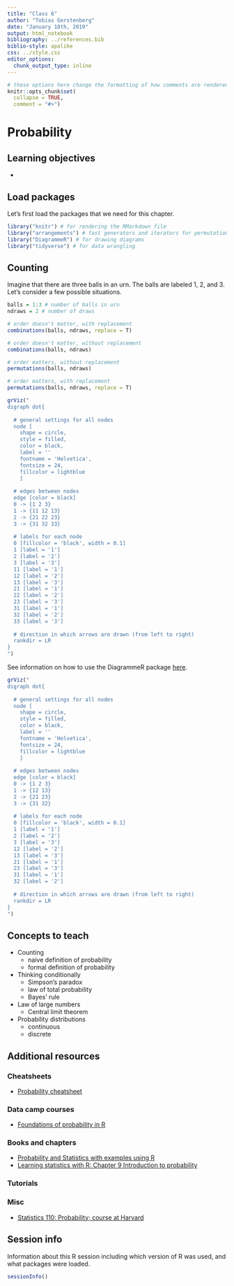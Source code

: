 ```yaml
---
title: "Class 6"
author: "Tobias Gerstenberg"
date: "January 18th, 2019"
output: html_notebook
bibliography: ../references.bib
biblio-style: apalike
css: ../style.css
editor_options: 
  chunk_output_type: inline
---
```


```r
# these options here change the formatting of how comments are rendered
knitr::opts_chunk$set(
  collapse = TRUE,
  comment = "#>")
```

# Probability

## Learning objectives 

- 

## Load packages 

Let's first load the packages that we need for this chapter. 

```r
library("knitr") # for rendering the RMarkdown file
library("arrangements") # fast generators and iterators for permutations, combinations and partitions
library("DiagrammeR") # for drawing diagrams
library("tidyverse") # for data wrangling 
```

## Counting 

Imagine that there are three balls in an urn. The balls are labeled 1, 2, and 3. Let's consider a few possible situations. 


```r
balls = 1:3 # number of balls in urn 
ndraws = 2 # number of draws

# order doesn't matter, with replacement 
combinations(balls, ndraws, replace = T)

# order doesn't matter, without replacement 
combinations(balls, ndraws)

# order matters, without replacement
permutations(balls, ndraws)

# order matters, with replacement
permutations(balls, ndraws, replace = T)
```

```r
grViz("
digraph dot{
  
  # general settings for all nodes
  node [
    shape = circle,
    style = filled,
    color = black,
    label = ''
    fontname = 'Helvetica',
    fontsize = 24,
    fillcolor = lightblue
    ]
  
  # edges between nodes
  edge [color = black]
  0 -> {1 2 3}
  1 -> {11 12 13}
  2 -> {21 22 23}
  3 -> {31 32 33}
  
  # labels for each node
  0 [fillcolor = 'black', width = 0.1]
  1 [label = '1']
  2 [label = '2']
  3 [label = '3']
  11 [label = '1']
  12 [label = '2']
  13 [label = '3']
  21 [label = '1']
  22 [label = '2']
  23 [label = '3']
  31 [label = '1']
  32 [label = '2']
  33 [label = '3']
    
  # direction in which arrows are drawn (from left to right)
  rankdir = LR
}
")

```
See information on how to use the DiagrammeR package [here](http://rich-iannone.github.io/DiagrammeR/graphviz_and_mermaid.html). 

```r
grViz("
digraph dot{
  
  # general settings for all nodes
  node [
    shape = circle,
    style = filled,
    color = black,
    label = ''
    fontname = 'Helvetica',
    fontsize = 24,
    fillcolor = lightblue
    ]
  
  # edges between nodes
  edge [color = black]
  0 -> {1 2 3}
  1 -> {12 13}
  2 -> {21 23}
  3 -> {31 32}
  
  # labels for each node
  0 [fillcolor = 'black', width = 0.1]
  1 [label = '1']
  2 [label = '2']
  3 [label = '3']
  12 [label = '2']
  13 [label = '3']
  21 [label = '1']
  23 [label = '3']
  31 [label = '1']
  32 [label = '2']
  
  # direction in which arrows are drawn (from left to right)
  rankdir = LR
}
")
```

## Concepts to teach 

- Counting 
  - naive definition of probability 
  - formal definition of probability 

- Thinking conditionally 
  - Simpson's paradox 
  - law of total probability 
  - Bayes' rule 

- Law of large numbers 
  - Central limit theorem

- Probability distributions 
  - continuous 
  - discrete
  

## Additional resources 

### Cheatsheets 

- [Probability cheatsheet](figures/probability.pdf)

### Data camp courses 

- [Foundations of probability in R](https://www.datacamp.com/courses/foundations-of-probability-in-r)

### Books and chapters

- [Probability and Statistics with examples using R](http://www.isibang.ac.in/~athreya/psweur/)
- [Learning statistics with R: Chapter 9 Introduction to probability](https://learningstatisticswithr-bookdown.netlify.com/probability.html#probstats)

### Tutorials 

### Misc 

- [Statistics 110: Probability; course at Harvard](https://projects.iq.harvard.edu/stat110)  
  
## Session info 

Information about this R session including which version of R was used, and what packages were loaded. 

```r
sessionInfo()
```
